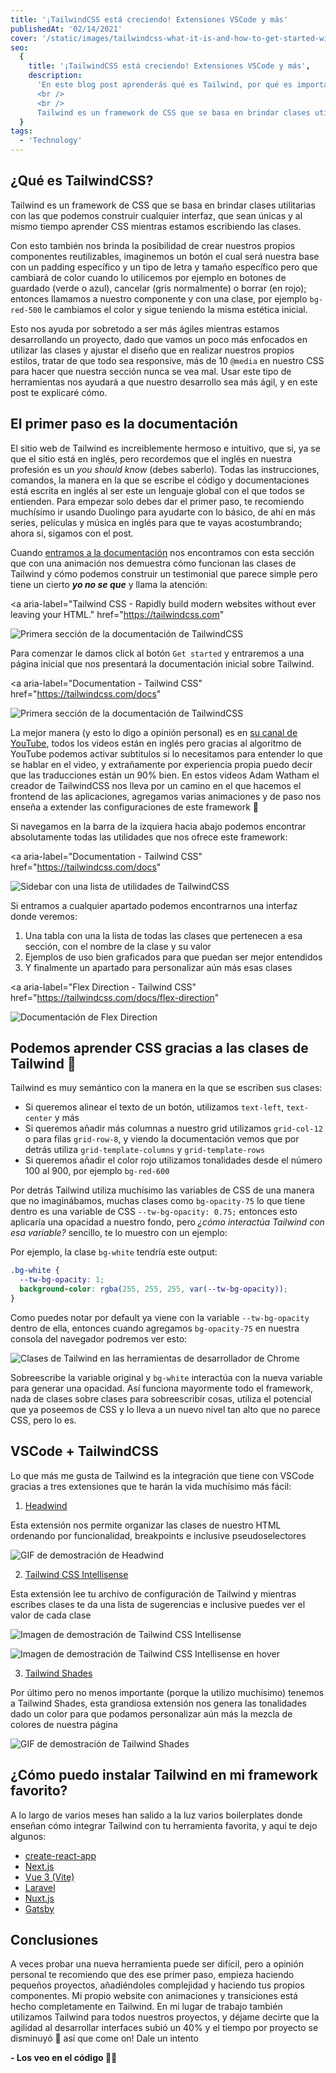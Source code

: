 ```yaml
---
title: '¡TailwindCSS está creciendo! Extensiones VSCode y más'
publishedAt: '02/14/2021'
cover: '/static/images/tailwindcss-what-it-is-and-how-to-get-started-with-visual-studio-code/banner.jpeg'
seo:
  {
    title: '¡TailwindCSS está creciendo! Extensiones VSCode y más',
    description:
      'En este blog post aprenderás qué es Tailwind, por qué es importante, cómo utilizar las extensiones de VS Code y mucho más.
      <br />
      <br />
      Tailwind es un framework de CSS que se basa en brindar clases utilitarias con las que podemos construir cualquier interfaz, que sean únicas y al mismo tiempo aprender CSS mientras estamos escribiendo las clases.',
  }
tags:
  - 'Technology'
---
```


## ¿Qué es TailwindCSS?

Tailwind es un framework de CSS que se basa en brindar clases utilitarias con las que podemos construir cualquier interfaz, que sean únicas y al mismo tiempo aprender CSS mientras estamos escribiendo las clases.

Con esto también nos brinda la posibilidad de crear nuestros propios componentes reutilizables, imaginemos un botón el cual será nuestra base con un padding específico y un tipo de letra y tamaño específico pero que cambiará de color cuando lo utilicemos por ejemplo en botones de guardado (verde o azul), cancelar (gris normalmente) o borrar (en rojo); entonces llamamos a nuestro componente y con una clase, por ejemplo `bg-red-500` le cambiamos el color y sigue teniendo la misma estética inicial.

Esto nos ayuda por sobretodo a ser más ágiles mientras estamos desarrollando un proyecto, dado que vamos un poco más enfocados en utilizar las clases y ajustar el diseño que en realizar nuestros propios estilos, tratar de que todo sea responsive, más de 10 `@media` en nuestro CSS para hacer que nuestra sección nunca se vea mal. Usar este tipo de herramientas nos ayudará a que nuestro desarrollo sea más ágil, y en este post te explicaré cómo.

## El primer paso es la documentación

El sitio web de Tailwind es increiblemente hermoso e intuitivo, que si, ya se que el sitio está en inglés, pero recordemos que el inglés en nuestra profesión es un _you should know_ (debes saberlo). Todas las instrucciones, comandos, la manera en la que se escribe el código y documentaciones está escrita en inglés al ser este un lenguaje global con el que todos se entienden. Para empezar solo debes dar el primer paso, te recomiendo muchísimo ir usando Duolingo para ayudarte con lo básico, de ahí en más series, películas y música en inglés para que te vayas acostumbrando; ahora si, sigamos con el post.

Cuando [entramos a la documentación](https://tailwindcss.com) nos encontramos con esta sección que con una animación nos demuestra cómo funcionan las clases de Tailwind y cómo podemos construir un testimonial que parece simple pero tiene un cierto **_yo no se que_** y llama la atención:

<a
  aria-label="Tailwind CSS - Rapidly build modern websites without ever leaving your HTML."
  href="https://tailwindcss.com"
>
  <Image
    alt="Primera sección de la documentación de TailwindCSS"
    height={1001}
    src="/static/images/tailwindcss-what-it-is-and-how-to-get-started-with-visual-studio-code/img1.png"
    objectFit="contain"
    width={1471}
  />
</a>

Para comenzar le damos click al botón `Get started` y entraremos a una página inicial que nos presentará la documentación inicial sobre Tailwind.

<a
  aria-label="Documentation - Tailwind CSS"
  href="https://tailwindcss.com/docs"
>
  <Image
    alt="Primera sección de la documentación de TailwindCSS"
    height={1001}
    src="/static/images/tailwindcss-what-it-is-and-how-to-get-started-with-visual-studio-code/img2.png"
    width={1471}
  />
</a>

La mejor manera (y esto lo digo a opinión personal) es en [su canal de YouTube](https://www.youtube.com/tailwindlabs), todos los videos están en inglés pero gracias al algoritmo de YouTube podemos activar subtitulos si lo necesitamos para entender lo que se hablar en el video, y extrañamente por experiencia propia puedo decir que las traducciones están un 90% bien. En estos videos Adam Watham el creador de TailwindCSS nos lleva por un camino en el que hacemos el frontend de las aplicaciones, agregamos varias animaciones y de paso nos enseña a extender las configuraciones de este framework 🎉

Si navegamos en la barra de la izquiera hacia abajo podemos encontrar absolutamente todas las utilidades que nos ofrece este framework:

<a
  aria-label="Documentation - Tailwind CSS"
  href="https://tailwindcss.com/docs"
>
  <Image
    alt="Sidebar con una lista de utilidades de TailwindCSS"
    height={222}
    src="/static/images/tailwindcss-what-it-is-and-how-to-get-started-with-visual-studio-code/img3.png"
    objectFit="contain"
    width={916}
  />
</a>

Si entramos a cualquier apartado podemos encontrarnos una interfaz donde veremos:

1. Una tabla con una la lista de todas las clases que pertenecen a esa sección, con el nombre de la clase y su valor
2. Ejemplos de uso bien graficados para que puedan ser mejor entendidos
3. Y finalmente un apartado para personalizar aún más esas clases

<a
  aria-label="Flex Direction - Tailwind CSS"
  href="https://tailwindcss.com/docs/flex-direction"
>
  <Image
    alt="Documentación de Flex Direction"
    height={1001}
    src="/static/images/tailwindcss-what-it-is-and-how-to-get-started-with-visual-studio-code/img4.png"
    width={1471}
  />
</a>

## Podemos aprender CSS gracias a las clases de Tailwind 🤯

Tailwind es muy semántico con la manera en la que se escriben sus clases:

- Si queremos alinear el texto de un botón, utilizamos `text-left`, `text-center` y más
- Si queremos añadir más columnas a nuestro grid utilizamos `grid-col-12` o para filas `grid-row-8`, y viendo la documentación vemos que por detrás utiliza `grid-template-columns` y `grid-template-rows`
- Si queremos añadir el color rojo utilizamos tonalidades desde el número 100 al 900, por ejemplo `bg-red-600`

Por detrás Tailwind utiliza muchísimo las variables de CSS de una manera que no imaginábamos, muchas clases como `bg-opacity-75` lo que tiene dentro es una variable de CSS `--tw-bg-opacity: 0.75;` entonces esto aplicaría una opacidad a nuestro fondo, pero _¿cómo interactúa Tailwind con esa variable?_ sencillo, te lo muestro con un ejemplo:

Por ejemplo, la clase `bg-white` tendría este output:

```css
.bg-white {
  --tw-bg-opacity: 1;
  background-color: rgba(255, 255, 255, var(--tw-bg-opacity));
}
```

Como puedes notar por default ya viene con la variable `--tw-bg-opacity` dentro de ella, entonces cuando agregamos `bg-opacity-75` en nuestra consola del navegador podremos ver esto:

<Image
  alt="Clases de Tailwind en las herramientas de desarrollador de Chrome"
  height={116}
  src="/static/images/tailwindcss-what-it-is-and-how-to-get-started-with-visual-studio-code/img5.png"
  width={441}
/>

Sobreescribe la variable original y `bg-white` interactúa con la nueva variable para generar una opacidad. Así funciona mayormente todo el framework, nada de clases sobre clases para sobreescribir cosas, utiliza el potencial que ya poseemos de CSS y lo lleva a un nuevo nivel tan alto que no parece CSS, pero lo es.

## VSCode + TailwindCSS

Lo que más me gusta de Tailwind es la integración que tiene con VSCode gracias a tres extensiones que te harán la vida muchísimo más fácil:

1. [Headwind](https://marketplace.visualstudio.com/items?itemName=heybourn.headwind)

Esta extensión nos permite organizar las clases de nuestro HTML ordenando por funcionalidad, breakpoints e inclusive pseudoselectores

<Image
  src="https://raw.githubusercontent.com/heybourn/headwind/master/img/explainer.gif"
  alt="GIF de demostración de Headwind"
  width={960}
  height={752}
/>

2. [Tailwind CSS Intellisense](https://marketplace.visualstudio.com/items?itemName=bradlc.vscode-tailwindcss)

Esta extensión lee tu archivo de configuración de Tailwind y mientras escribes clases te da una lista de sugerencias e inclusive puedes ver el valor de cada clase

<Image
  src="https://raw.githubusercontent.com/bradlc/vscode-tailwindcss/master/packages/vscode-tailwindcss/.github/autocomplete.png"
  alt="Imagen de demostración de Tailwind CSS Intellisense"
  width={2080}
  height={1170}
/>

<Image
  src="https://raw.githubusercontent.com/bradlc/vscode-tailwindcss/master/packages/vscode-tailwindcss/.github/hover.png"
  alt="Imagen de demostración de Tailwind CSS Intellisense en hover"
  width={2080}
  height={1170}
/>

3. [Tailwind Shades](https://marketplace.visualstudio.com/items?itemName=bourhaouta.tailwindshades)

Por último pero no menos importante (porque la utilizo muchísimo) tenemos a Tailwind Shades, esta grandiosa extensión nos genera las tonalidades dado un color para que podamos personalizar aún más la mezcla de colores de nuestra página

<Image
  src="https://raw.githubusercontent.com/bourhaouta/vscode-tailwindshades/master/media/demo.gif"
  alt="GIF de demostración de Tailwind Shades"
  width={874}
  height={520}
/>

## ¿Cómo puedo instalar Tailwind en mi framework favorito?

A lo largo de varios meses han salido a la luz varios boilerplates donde enseñan cómo integrar Tailwind con tu herramienta favorita, y aquí te dejo algunos:

- [create-react-app](/blog/configurar-tailwindcss-con-create-react-app)
- [Next.js](https://tailwindcss.com/docs/guides/nextjs)
- [Vue 3 (Vite)](https://tailwindcss.com/docs/guides/vue-3-vite)
- [Laravel](https://tailwindcss.com/docs/guides/laravel)
- [Nuxt.js](https://tailwindcss.com/docs/guides/nuxtjs)
- [Gatsby](https://tailwindcss.com/docs/guides/gatsby)

## Conclusiones

A veces probar una nueva herramienta puede ser difícil, pero a opinión personal te recomiendo que des ese primer paso, empieza haciendo pequeños proyectos, añadiéndoles complejidad y haciendo tus propios componentes. Mi propio website con animaciones y transiciones está hecho completamente en Tailwind. En mi lugar de trabajo también utilizamos Tailwind para todos nuestros proyectos, y déjame decirte que la agilidad al desarrollar interfaces subió un 40% y el tiempo por proyecto se disminuyó 🎉 así que come on! Dale un intento

**- Los veo en el código 👨‍💻**
